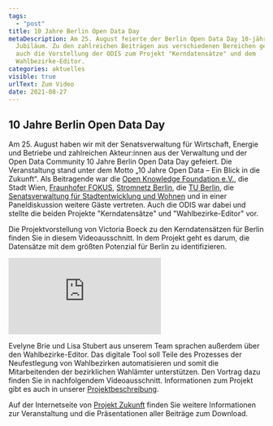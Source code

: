 ```yaml
---
tags:
  - "post"
title: 10 Jahre Berlin Open Data Day
metaDescription: Am 25. August feierte der Berlin Open Data Day 10-jähriges
  Jubiläum. Zu den zahlreichen Beiträgen aus verschiedenen Bereichen gehörte
  auch die Vorstellung der ODIS zum Projekt "Kerndatensätze" und dem
  Wahlbezirke-Editor.
categories: aktuelles
visible: true
urlText: Zum Video
date: 2021-08-27
---
```


## 10 Jahre Berlin Open Data Day

Am 25. August haben wir mit der Senatsverwaltung für Wirtschaft, Energie und Betriebe und zahlreichen Akteur:innen aus der Verwaltung und der Open Data Community 10 Jahre Berlin Open Data Day gefeiert. Die Veranstaltung stand unter dem Motto „10 Jahre Open Data – Ein Blick in die Zukunft“. Als Beitragende war die [Open Knowledge Foundation e.V.](https://okfn.de/), die Stadt Wien, [Fraunhofer FOKUS](https://www.fokus.fraunhofer.de/), [Stromnetz Berlin](https://www.stromnetz.berlin/), die [TU Berlin](https://www.tu.berlin/), die [Senatsverwaltung für Stadtentwicklung und Wohnen](https://www.stadtentwicklung.berlin.de/) und in einer Paneldiskussion weitere Gäste vertreten. Auch die ODIS war dabei und stellte die beiden Projekte "Kerndatensätze" und "Wahlbezirke-Editor" vor.

Die Projektvorstellung von Victoria Boeck zu den Kerndatensätzen für Berlin finden Sie in diesem Videoausschnitt. In dem Projekt geht es darum, die Datensätze mit dem größten Potenzial für Berlin zu identifizieren.


<ContentSection class="sm:px-6">
  <iframe
    class="w-full aspect-video"
    src="https://www.youtube.com/embed/v4sS_yGK_6U?start=4227"
    title="YouTube video player"
    frameborder="0"
    allow="accelerometer; autoplay; clipboard-write; encrypted-media; gyroscope; picture-in-picture"
    allowfullscreen
  ></iframe>
</ContentSection>

Evelyne Brie und Lisa Stubert aus unserem Team sprachen außerdem über den Wahlbezirke-Editor. Das digitale Tool soll Teile des Prozesses der Neufestlegung von Wahlbezirken automatisieren und somit die Mitarbeitenden der bezirklichen Wahlämter unterstützen. Den Vortrag dazu finden Sie in nachfolgendem Videoausschnitt. Informationen zum Projekt gibt es auch in unserer [Projektbeschreibung](/projekte/wahlbezirke).

Auf der Internetseite von [Projekt Zukunft](https://projektzukunft.berlin.de/projekt-zukunft/projekt-zukunft-events/berlin-open-data-day-2021-das-jubilaeum) finden Sie weitere Informationen zur Veranstaltung und die Präsentationen aller Beiträge zum Download.
